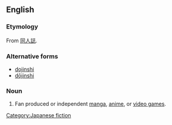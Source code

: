 ==English==
{{wikipedia|Dōjinshi}}

===Etymology===
From {{etyl|ja}} [[同人誌]].

===Alternative forms===
* [[dojinshi]]
* [[dōjinshi]]

===Noun===
{{en-noun|2=-|pl=doujinshi|pl2=doujinshis}}

# {{anime|manga|video games}} Fan produced or independent [[manga]], [[anime]], or [[video games]].
[[Category:Japanese fiction]]